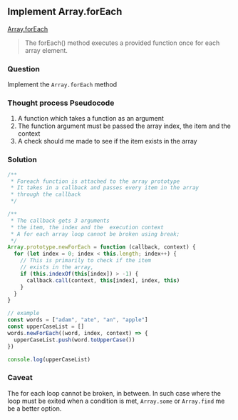 ## Implement Array.forEach


[Array.forEach](https://developer.mozilla.org/en-US/docs/Web/JavaScript/Reference/Global_Objects/Array/forEach) 

>The forEach() method executes a provided function once for each array element.

### Question
Implement the `Array.forEach` method

### Thought process Pseudocode
1. A function which takes a function as an argument
2. The function argument must be passed the array index, the item and the context
3. A check should me made to see if the item exists in the array

### Solution
```javascript
/**
 * Foreach function is attached to the array prototype
 * It takes in a callback and passes every item in the array
 * through the callback
 */

/**
 * The callback gets 3 arguments
 * the item, the index and the  execution context
 * A for each array loop cannot be broken using break;
 */
Array.prototype.newForEach = function (callback, context) {
  for (let index = 0; index < this.length; index++) {
    // This is primarily to check if the item
    // exists in the array, 
    if (this.indexOf(this[index]) > -1) {
      callback.call(context, this[index], index, this)
    }
  }
}

// example
const words = ["adam", "ate", "an", "apple"]
const upperCaseList = []
words.newForEach((word, index, context) => {
  upperCaseList.push(word.toUpperCase())
})

console.log(upperCaseList)

``` 

### Caveat
The for each loop cannot be broken, in between. In such case where the loop must be exited when a condition is met, `Array.some` or `Array.find` me be a better option.